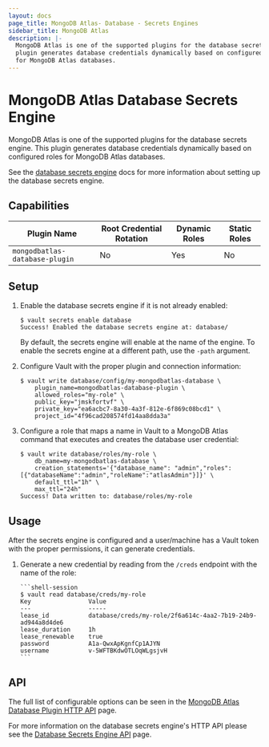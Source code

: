 ```yaml
---
layout: docs
page_title: MongoDB Atlas- Database - Secrets Engines
sidebar_title: MongoDB Atlas
description: |-
  MongoDB Atlas is one of the supported plugins for the database secrets engine. This
  plugin generates database credentials dynamically based on configured roles
  for MongoDB Atlas databases.
---
```


# MongoDB Atlas Database Secrets Engine

MongoDB Atlas is one of the supported plugins for the database secrets engine. This
plugin generates database credentials dynamically based on configured roles for
MongoDB Atlas databases.

See the [database secrets engine](/docs/secrets/databases) docs for
more information about setting up the database secrets engine.

## Capabilities

| Plugin Name                    | Root Credential Rotation | Dynamic Roles | Static Roles |
| ------------------------------ | ------------------------ | ------------- | ------------ |
| `mongodbatlas-database-plugin` | No                       | Yes           | No           |

## Setup

1.  Enable the database secrets engine if it is not already enabled:

    ```shell-session
    $ vault secrets enable database
    Success! Enabled the database secrets engine at: database/
    ```

    By default, the secrets engine will enable at the name of the engine. To
    enable the secrets engine at a different path, use the `-path` argument.

1.  Configure Vault with the proper plugin and connection information:

    ```shell-session
    $ vault write database/config/my-mongodbatlas-database \
        plugin_name=mongodbatlas-database-plugin \
        allowed_roles="my-role" \
        public_key="jmskfortvf" \
        private_key="ea6acbc7-8a30-4a3f-812e-6f869c08bcd1" \
        project_id="4f96cad208574fd14aa8dda3a"
    ```

1.  Configure a role that maps a name in Vault to a MongoDB Atlas command that executes and
    creates the database user credential:

    ```shell-session
    $ vault write database/roles/my-role \
        db_name=my-mongodbatlas-database \
        creation_statements='{"database_name": "admin","roles": [{"databaseName":"admin","roleName":"atlasAdmin"}]}' \
        default_ttl="1h" \
        max_ttl="24h"
    Success! Data written to: database/roles/my-role
    ```

## Usage

After the secrets engine is configured and a user/machine has a Vault token with
the proper permissions, it can generate credentials.

1.  Generate a new credential by reading from the `/creds` endpoint with the name
    of the role:

        ```shell-session
        $ vault read database/creds/my-role
        Key                Value
        ---                -----
        lease_id           database/creds/my-role/2f6a614c-4aa2-7b19-24b9-ad944a8d4de6
        lease_duration     1h
        lease_renewable    true
        password           A1a-QwxApKgnfCp1AJYN
        username           v-5WFTBKdwOTLOqWLgsjvH
        ```

## API

The full list of configurable options can be seen in the [MongoDB Atlas Database
Plugin HTTP API](/api-docs/secret/databases/mongodbatlas) page.

For more information on the database secrets engine's HTTP API please see the
[Database Secrets Engine API](/api/secret/databases) page.
